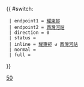 {{ #switch: {{{format|}}}
  | endpoint1 = [[耀東邨巴士總站|耀東邨]]
  | endpoint2 = [[西灣河站]]
  | direction = 0
  | status = 
  | inline = [[耀東邨巴士總站|耀東邨]] ↺ [[西灣河站]]
  | normal =
  | full =
}}<noinclude>[[Category:港島專線小巴路線模板|50]]</noinclude>